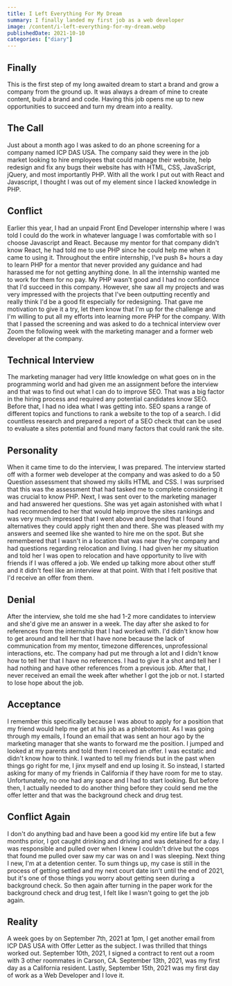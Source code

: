 ```yaml
---
title: I Left Everything For My Dream
summary: I finally landed my first job as a web developer
image: /content/i-left-everything-for-my-dream.webp
publishedDate: 2021-10-10
categories: ["diary"]
---
```


## Finally

This is the first step of my long awaited dream to start a brand and grow a company from the ground up. It was always a dream of mine to create content, build a brand and code. Having this job opens me up to new opportunities to succeed and turn my dream into a reality.

## The Call

Just about a month ago I was asked to do an phone screening for a company named ICP DAS USA. The company said they were in the job market looking to hire employees that could manage their website, help redesign and fix any bugs their website has with HTML, CSS, JavaScript, jQuery, and most importantly PHP. With all the work I put out with React and Javascript, I thought I was out of my element since I lacked knowledge in PHP.

## Conflict

Earlier this year, I had an unpaid Front End Developer internship where I was told I could do the work in whatever language I was comfortable with so I choose Javascript and React. Because my mentor for that company didn't know React, he had told me to use PHP since he could help me when it came to using it. Throughout the entire internship, I've push 8+ hours a day to learn PHP for a mentor that never provided any guidance and had harassed me for not getting anything done. In all the internship wanted me to work for them for no pay. My PHP wasn't good and I had no confidence that I'd succeed in this company. However, she saw all my projects and was very impressed with the projects that I've been outputting recently and really think I'd be a good fit especially for redesigning. That gave me motivation to give it a try, let them know that I'm up for the challenge and I'm willing to put all my efforts into learning more PHP for the company. With that I passed the screening and was asked to do a technical interview over Zoom the following week with the marketing manager and a former web developer at the company.

## Technical Interview

The marketing manager had very little knowledge on what goes on in the programming world and had given me an assignment before the interview and that was to find out what I can do to improve SEO. That was a big factor in the hiring process and required any potential candidates know SEO. Before that, I had no idea what I was getting into. SEO spans a range of different topics and functions to rank a website to the top of a search. I did countless research and prepared a report of a SEO check that can be used to evaluate a sites potential and found many factors that could rank the site.

## Personality

When it came time to do the interview, I was prepared. The interview started off with a former web developer at the company and was asked to do a 50 Question assessment that showed my skills HTML and CSS. I was surprised that this was the assessment that had tasked me to complete considering it was crucial to know PHP. Next, I was sent over to the marketing manager and had answered her questions. She was yet again astonished with what I had recommended to her that would help improve the sites rankings and was very much impressed that I went above and beyond that I found alternatives they could apply right then and there. She was pleased with my answers and seemed like she wanted to hire me on the spot. But she remembered that I wasn't in a location that was near they're company and had questions regarding relocation and living. I had given her my situation and told her I was open to relocation and have opportunity to live with friends if I was offered a job. We ended up talking more about other stuff and it didn't feel like an interview at that point. With that I felt positive that I'd receive an offer from them.

## Denial

After the interview, she told me she had 1-2 more candidates to interview and she'd give me an answer in a week. The day after she asked to for references from the internship that I had worked with. I'd didn't know how to get around and tell her that I have none because the lack of communication from my mentor, timezone differences, unprofessional interactions, etc. The company had put me through a lot and I didn't know how to tell her that I have no references. I had to give it a shot and tell her I had nothing and have other references from a previous job. After that, I never received an email the week after whether I got the job or not. I started to lose hope about the job.

## Acceptance

I remember this specifically because I was about to apply for a position that my friend would help me get at his job as a phlebotomist. As I was going through my emails, I found an email that was sent an hour ago by the marketing manager that she wants to forward me the position. I jumped and looked at my parents and told them I received an offer. I was ecstatic and didn't know how to think. I wanted to tell my friends but in the past when things go right for me, I jinx myself and end up losing it. So instead, I started asking for many of my friends in California if they have room for me to stay. Unfortunately, no one had any space and I had to start looking. But before then, I actually needed to do another thing before they could send me the offer letter and that was the background check and drug test.

## Conflict Again

I don't do anything bad and have been a good kid my entire life but a few months prior, I got caught drinking and driving and was detained for a day. I was responsible and pulled over when I knew I couldn't drive but the cops that found me pulled over saw my car was on and I was sleeping. Next thing I new, I'm at a detention center. To sum things up, my case is still in the process of getting settled and my next court date isn't until the end of 2021, but it's one of those things you worry about getting seen during a background check. So then again after turning in the paper work for the background check and drug test, I felt like I wasn't going to get the job again.

## Reality

A week goes by on September 7th, 2021 at 1pm, I get another email from ICP DAS USA with Offer Letter as the subject. I was thrilled that things worked out. September 10th, 2021, I signed a contract to rent out a room with 3 other roommates in Carson, CA. September 13th, 2021, was my first day as a California resident. Lastly, September 15th, 2021 was my first day of work as a Web Developer and I love it.
